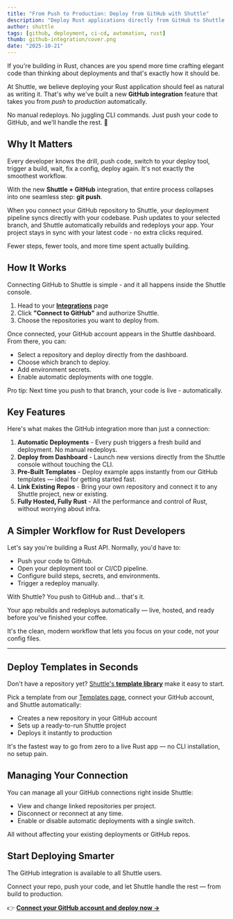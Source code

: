```yaml
---
title: "From Push to Production: Deploy from GitHub with Shuttle"
description: "Deploy Rust applications directly from GitHub to Shuttle with automatic builds and deployments. No CLI, no manual redeploys - just git push and go."
author: shuttle
tags: [github, deployment, ci-cd, automation, rust]
thumb: github-integration/cover.png
date: "2025-10-21"
---
```


<TestimonialCTA
  quote="“Mind-blowing! What a huge addition to the Rust ecosystem! I'm sure this will be a driveway to get more people into Rust.”"
  author="Demola Malomo"
  role="Senior Rust Engineer"
/>

If you're building in Rust, chances are you spend more time crafting elegant code than thinking about deployments and that's exactly how it should be.

At Shuttle, we believe deploying your Rust application should feel as natural as writing it. That's why we've built a new **GitHub integration** feature that takes you from _push_ to _production_ automatically.

No manual redeploys. No juggling CLI commands. Just push your code to GitHub, and we'll handle the rest. 🚀

## Why It Matters

Every developer knows the drill, push code, switch to your deploy tool, trigger a build, wait, fix a config, deploy again. It's not exactly the smoothest workflow.

With the new **Shuttle + GitHub** integration, that entire process collapses into one seamless step: **git push**.

When you connect your GitHub repository to Shuttle, your deployment pipeline syncs directly with your codebase. Push updates to your selected branch, and Shuttle automatically rebuilds and redeploys your app. Your project stays in sync with your latest code - no extra clicks required.

Fewer steps, fewer tools, and more time spent actually building.

<CaptionedImage
  src="/images/blog/github-integration/steps.png"
  alt="Steps to deploy GiHub repository"
/>

## How It Works

Connecting GitHub to Shuttle is simple - and it all happens inside the Shuttle console.

1. Head to your [**Integrations**](https://console.shuttle.dev/account/integrations) page
2. Click **"Connect to GitHub"** and authorize Shuttle.
3. Choose the repositories you want to deploy from.

Once connected, your GitHub account appears in the Shuttle dashboard. From there, you can:

- Select a repository and deploy directly from the dashboard.
- Choose which branch to deploy.
- Add environment secrets.
- Enable automatic deployments with one toggle.

Pro tip: Next time you push to that branch, your code is live - automatically.

<CaptionedImage
  src="/images/blog/github-integration/shuttle-github.png"
  alt="Steps to deploy a GitHub branch on Shuttle"
/>

## Key Features

Here's what makes the GitHub integration more than just a connection:

1. **Automatic Deployments** - Every push triggers a fresh build and deployment. No manual redeploys.
2. **Deploy from Dashboard** - Launch new versions directly from the Shuttle console without touching the CLI.
3. **Pre-Built Templates** - Deploy example apps instantly from our GitHub templates — ideal for getting started fast.
4. **Link Existing Repos** - Bring your own repository and connect it to any Shuttle project, new or existing.
5. **Fully Hosted, Fully Rust** - All the performance and control of Rust, without worrying about infra.

## A Simpler Workflow for Rust Developers

Let's say you're building a Rust API. Normally, you'd have to:

- Push your code to GitHub.
- Open your deployment tool or CI/CD pipeline.
- Configure build steps, secrets, and environments.
- Trigger a redeploy manually.

With Shuttle? You push to GitHub and... that's it.

Your app rebuilds and redeploys automatically — live, hosted, and ready before you've finished your coffee.

It's the clean, modern workflow that lets you focus on your code, not your config files.

---

## Deploy Templates in Seconds

Don't have a repository yet? [Shuttle's **template library**](https://console.shuttle.dev/templates) make it easy to start.

Pick a template from our [Templates page](https://console.shuttle.dev/templates), connect your GitHub account, and Shuttle automatically:

- Creates a new repository in your GitHub account
- Sets up a ready-to-run Shuttle project
- Deploys it instantly to production

It's the fastest way to go from zero to a live Rust app — no CLI installation, no setup pain.

## Managing Your Connection

You can manage all your GitHub connections right inside Shuttle:

- View and change linked repositories per project.
- Disconnect or reconnect at any time.
- Enable or disable automatic deployments with a single switch.

All without affecting your existing deployments or GitHub repos.

<DiscordCTA />

## Start Deploying Smarter

The GitHub integration is available to all Shuttle users.

Connect your repo, push your code, and let Shuttle handle the rest — from build to production.

👉 [**Connect your GitHub account and deploy now →**](https://console.shuttle.dev/)
